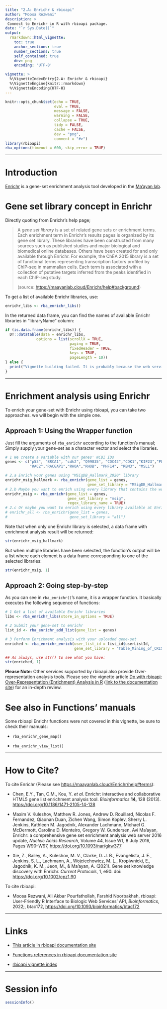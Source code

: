 ```yaml
---
title: "2.A: Enrichr & rbioapi"
author: "Moosa Rezwani"
description: >
 Connect to Enrichr in R with rbioapi package. 
date: "`r Sys.Date()`"
output:
  rmarkdown::html_vignette:
    toc: true
    anchor_sections: true
    number_sections: true
    self_contained: true
    dev: png
    encoding: 'UTF-8'

vignette: >
  %\VignetteIndexEntry{2.A: Enrichr & rbioapi}
  %\VignetteEngine{knitr::rmarkdown}
  %\VignetteEncoding{UTF-8}
---
```


```r
knitr::opts_chunk$set(echo = TRUE,
                      eval = TRUE,
                      message = FALSE,
                      warning = FALSE,
                      collapse = TRUE,
                      tidy = FALSE,
                      cache = FALSE,
                      dev = "png",
                      comment = "#>")
library(rbioapi)
rba_options(timeout = 600, skip_error = TRUE)
```

------------------------------------------------------------------------

# Introduction {#introduction .heading2}

[Enrichr](https://maayanlab.cloud/Enrichr/) is a gene-set enrichment analysis tool developed in the [Ma'ayan lab](https://icahn.mssm.edu/research/labs/maayan-laboratory/).

# Gene set library concept in Enrichr {#gene-set-library-concept-in-enrichr .heading2}

Directly quoting from Enrichr's help page;

> A *gene set library* is a set of related gene sets or enrichment terms. Each enrichment term in Enrichr's results pages is organized by its gene set library. These libraries have been constructed from many sources such as published studies and major biological and biomedical online databases. Others have been created for and only available through Enrichr. For example, the ChEA 2015 library is a set of functional terms representing transcription factors profiled by ChIP-seq in mammalian cells. Each term is associated with a collection of putative targets inferred from the peaks identified in each ChIP-seq study.
>
> (source: <https://maayanlab.cloud/Enrichr/help#background>)

To get a list of available Enrichr libraries, use:

```r
enrichr_libs <- rba_enrichr_libs()
```

In the returned data frame, you can find the names of available Enrichr libraries in "libraryName" column:

```r
if (is.data.frame(enrichr_libs)) {
  DT::datatable(data = enrichr_libs,
              options = list(scrollX = TRUE, 
                             paging = TRUE,
                             fixedHeader = TRUE,
                             keys = TRUE,
                             pageLength = 10))
} else {
  print("Vignette building failed. It is probably because the web service was down during the building.")
}
```

------------------------------------------------------------------------

# Enrichment analysis using Enrichr {#enrichment-analysis-using-enrichr .heading2}

To enrich your gene-set with Enrichr using rbioapi, you can take two approaches. we will begin with the simple one.

## Approach 1: Using the Wrapper function {#approach-1-using-the-wrapper-function .heading3}

Just fill the arguments of `rba_enrichr` according to the function's manual; Simply supply your gene-set as a character vector and select the libraries.

```r
# 1 We create a variable with our genes' NCBI IDs
genes <- c("p53", "BRCA1", "cdk2", "Q99835", "CDC42","CDK1","KIF23","PLK1",
           "RAC2","RACGAP1","RHOA","RHOB", "PHF14", "RBM3", "MSL1")

# 2.a Enrich your genes using "MSigDB_Hallmark_2020" library
enrichr_msig_hallmark <- rba_enrichr(gene_list = genes,
                                     gene_set_library = "MSigDB_Hallmark_2020")
# 2.b Maybe you want to enrich using every library that contains the word "msig":
enrichr_msig <- rba_enrichr(gene_list = genes,
                            gene_set_library = "msig",
                            regex_library_name = TRUE)
# 2.c Or maybe you want to enrich using every library available at Enrichr:
# enrichr_all <- rba_enrichr(gene_list = genes,
#                            gene_set_library = "all")
```

Note that when only one Enrichr library is selected, a data frame with enrichment analysis result will be returned:

```r
str(enrichr_msig_hallmark)
```

But when multiple libraries have been selected, the function's output will be a list where each element is a data frame corresponding to one of the selected libraries:

```r
str(enrichr_msig, 1)
```

## Approach 2: Going step-by-step {#approach-2-going-step-by-step .heading3}

As you can see in `rba_enrichr()`'s name, it is a wrapper function. It basically executes the following sequence of functions:

```r
# 1 Get a list of available Enrichr libraries
libs <- rba_enrichr_libs(store_in_options = TRUE)

# 2 Submit your gene-set to enrichr
list_id <- rba_enrichr_add_list(gene_list = genes)

# 3 Perform Enrichment analysis with your uploaded gene-set
enriched <- rba_enrichr_enrich(user_list_id = list_id$userListId,
                               gene_set_library = "Table_Mining_of_CRISPR_Studies")

## As always, use str() to see what you have:
str(enriched, 1)
```

**Please Note:** Other services supported by rbioapi also provide Over-representation analysis tools. Please see the vignette article [Do with rbioapi: Over-Representation (Enrichment) Analysis in R](rbioapi_do_enrich.html) ([link to the documentation site](https://rbioapi.moosa-r.com/articles/rbioapi_do_enrich.html)) for an in-depth review.

# See also in Functions' manuals {#see-also-in-functions-manuals .heading2}

Some rbioapi Enrichr functions were not covered in this vignette, be sure to check their manuals:

-   `rba_enrichr_gene_map()`

-   `rba_enrichr_view_list()`

------------------------------------------------------------------------

# How to Cite? {#Citations}

To cite Enrichr (Please see <https://maayanlab.cloud/Enrichr/help#terms>):

-   Chen, E.Y., Tan, C.M., Kou, Y. *et al.* Enrichr: interactive and collaborative HTML5 gene list enrichment analysis tool. *Bioinformatics* **14,** 128 (2013). <https://doi.org/10.1186/1471-2105-14-128>

-   Maxim V. Kuleshov, Matthew R. Jones, Andrew D. Rouillard, Nicolas F. Fernandez, Qiaonan Duan, Zichen Wang, Simon Koplev, Sherry L. Jenkins, Kathleen M. Jagodnik, Alexander Lachmann, Michael G. McDermott, Caroline D. Monteiro, Gregory W. Gundersen, Avi Ma'ayan, Enrichr: a comprehensive gene set enrichment analysis web server 2016 update, *Nucleic Acids Research*, Volume 44, Issue W1, 8 July 2016, Pages W90--W97, <https://doi.org/10.1093/nar/gkw377>

-   Xie, Z., Bailey, A., Kuleshov, M. V., Clarke, D. J. B., Evangelista, J. E., Jenkins, S. L., Lachmann, A., Wojciechowicz, M. L., Kropiwnicki, E., Jagodnik, K. M., Jeon, M., & Ma'ayan, A. (2021). Gene set knowledge discovery with Enrichr. *Current Protocols*, 1, e90. doi: <https://doi.org/10.1002/cpz1.90>

To cite rbioapi:

-   Moosa Rezwani, Ali Akbar Pourfathollah, Farshid Noorbakhsh, rbioapi: User-Friendly R Interface to Biologic Web Services' API, *Bioinformatics*, 2022;, btac172, <https://doi.org/10.1093/bioinformatics/btac172>

------------------------------------------------------------------------

# Links {.heading2}

-   [This article in rbioapi documentation site](https://rbioapi.moosa-r.com/articles/rbioapi_enrichr.html "https://rbioapi.moosa-r.com/articles/rbioapi_enrichr.html")

-   [Functions references in rbioapi documentation site](https://rbioapi.moosa-r.com/reference/index.html#section-enrichr-rba-enrichr- "rbioapi reference")

-   [rbioapi vignette index](rbioapi.html "rbioapi: User-Friendly R Interface to Biologic Web Services' API")

------------------------------------------------------------------------

# Session info {#session-info .heading2}

```r
sessionInfo()
```
